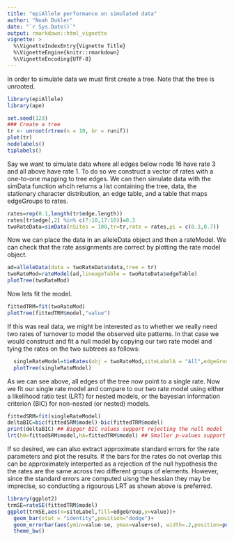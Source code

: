 ```yaml
---
title: "epiAllele performance on simulated data"
author: "Noah Dukler"
date: "`r Sys.Date()`"
output: rmarkdown::html_vignette
vignette: >
  %\VignetteIndexEntry{Vignette Title}
  %\VignetteEngine{knitr::rmarkdown}
  %\VignetteEncoding{UTF-8}
---
```


In order to simulate data we must first create a tree. Note that the tree is unrooted.
```r
library(epiAllele)
library(ape)

set.seed(123)
### Create a tree
tr <- unroot(rtree(n = 10, br = runif))
plot(tr)
nodelabels()
tiplabels()
```

Say we want to simulate data where all edges below node 16 have rate 3 and all above have rate 1. To do so we construct a vector of rates with a one-to-one mapping to tree edges. We can then simulate data with the simData function whcih returns a list containing the tree, data, the stationary character distribution, an edge table, and a table that maps edgeGroups to rates.

```r
rates=rep(0.1,length(tr$edge.length))
rates[tr$edge[,2] %in% c(7:10,17:18)]=0.3
twoRateData=simData(nSites = 100,tr=tr,rate = rates,pi = c(0.3,0.7))
```

Now we can place the data in an alleleData object and then a rateModel. We can check that the rate assignments are correct by plotting the rate model object.

```r
ad=alleleData(data = twoRateData$data,tree = tr)
twoRateMod=rateModel(ad,lineageTable = twoRateData$edgeTable)
plotTree(twoRateMod)
```
 
Now lets fit the model.

```r
fittedTRM=fit(twoRateMod)
plotTree(fittedTRM$model,"value")
```

If this was real data, we might be interested as to whether we really need two rates of turnover to model the observed site patterns. In that case we would construct and fit a null model by copying our two rate model and tying the rates on the two subtrees as follows:

```r
  singleRateModel=tieRates(obj = twoRateMod,siteLabelA = "All",edgeGroupA = "e1",siteLabelB = "All",edgeGroupB = "e2")
  plotTree(singleRateModel)
```

As we can see above, all edges of the tree now point to a single rate. Now we fit our single rate model and compare to our two rate model using either a likelihood ratio test (LRT) for nested models, or the bayesian information criterion (BIC) for non-nested (or nested) models.

```r
fittedSRM=fit(singleRateModel)
deltaBIC=bic(fittedSRM$model)-bic(fittedTRM$model)
print(deltaBIC) ## Bigger BIC values support rejecting the null model
lrt(h0=fittedSRM$model,hA=fittedTRM$model) ## Smaller p-values support rejecting the null model
```
If so desired, we can also extract approximate standard errors for the rate parameters and plot the results. If the bars for the rates do not overlap this can be approximately interperted as a rejection of the null hypothesis the the rates are the same across two different groups of elements. However, since the standard errors are computed uisng the hessian they may be imprecise, so conducting a rigourous LRT as shown above is preferred. 
 
```r
library(ggplot2)
trmSE=rateSE(fittedTRM$model)
ggplot(trmSE,aes(x=siteLabel,fill=edgeGroup,y=value))+
  geom_bar(stat = "identity",position="dodge")+
  geom_errorbar(aes(ymin=value-se, ymax=value+se), width=.2,position=position_dodge(.9))+
  theme_bw()
```
 
